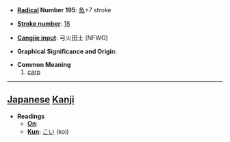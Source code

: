 * '''[[Wiktionary:Chinese radical index| Radical]] Number 195''': [[Wiktionary:Chinese radical index 魚|魚]]+7 stroke

* '''[[Wiktionary:Chinese total strokes index|Stroke number]]''': [[Wiktionary:Chinese total strokes index 18|18]]

* '''[[Wiktionary:Chinese Cangjie index|Cangjie input]]''': 弓火田土 (NFWG)

* '''Graphical Significance and Origin''': 

* '''Common Meaning'''
*# [[carp]]

----

== [[Japanese]] [[Kanji]] ==

* '''Readings'''
** '''[[On]]''': 
** '''[[Kun]]''': [[こい]] (koi)